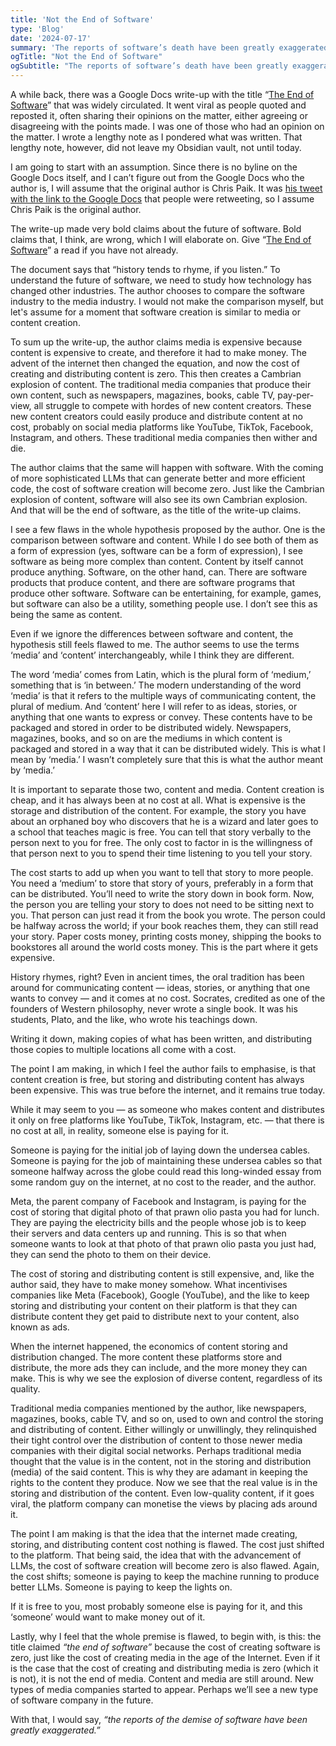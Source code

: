 ```yaml
---
title: 'Not the End of Software'
type: 'Blog'
date: '2024-07-17'
summary: 'The reports of software’s death have been greatly exaggerated.' 
ogTitle: "Not the End of Software"
ogSubtitle: "The reports of software’s death have been greatly exaggerated."
---
```


A while back, there was a Google Docs write-up with the title “[The End of Software](https://docs.google.com/document/d/103cGe8qixC7ZzFsRu5Ww2VEW5YgH9zQaiaqbBsZ1lcc/edit)” that was widely circulated. It went viral as people quoted and reposted it, often sharing their opinions on the matter, either agreeing or disagreeing with the points made. I was one of those who had an opinion on the matter. I wrote a lengthy note as I pondered what was written. That lengthy note, however, did not leave my Obsidian vault, not until today.

I am going to start with an assumption. Since there is no byline on the Google Docs itself, and I can’t figure out from the Google Docs who the author is, I will assume that the original author is Chris Paik. It was [his tweet with the link to the Google Docs](https://x.com/cpaik/status/1796633683908005988) that people were retweeting, so I assume Chris Paik is the original author.

The write-up made very bold claims about the future of software. Bold claims that, I think, are wrong, which I will elaborate on. Give “[The End of Software](https://docs.google.com/document/d/103cGe8qixC7ZzFsRu5Ww2VEW5YgH9zQaiaqbBsZ1lcc/edit)” a read if you have not already.

The document says that “history tends to rhyme, if you listen.” To understand the future of software, we need to study how technology has changed other industries. The author chooses to compare the software industry to the media industry. I would not make the comparison myself, but let's assume for a moment that software creation is similar to media or content creation.

To sum up the write-up, the author claims media is expensive because content is expensive to create, and therefore it had to make money. The advent of the internet then changed the equation, and now the cost of creating and distributing content is zero. This then creates a Cambrian explosion of content. The traditional media companies that produce their own content, such as newspapers, magazines, books, cable TV, pay-per-view, all struggle to compete with hordes of new content creators. These new content creators could easily produce and distribute content at no cost, probably on social media platforms like YouTube, TikTok, Facebook, Instagram, and others. These traditional media companies then wither and die. 

The author claims that the same will happen with software. With the coming of more sophisticated LLMs that can generate better and more efficient code, the cost of software creation will become zero. Just like the Cambrian explosion of content, software will also see its own Cambrian explosion. And that will be the end of software, as the title of the write-up claims.

I see a few flaws in the whole hypothesis proposed by the author. One is the comparison between software and content. While I do see both of them as a form of expression (yes, software can be a form of expression), I see software as being more complex than content. Content by itself cannot produce anything. Software, on the other hand, can. There are software products that produce content, and there are software programs that produce other software. Software can be entertaining, for example, games, but software can also be a utility, something people use. I don’t see this as being the same as content.

Even if we ignore the differences between software and content, the hypothesis still feels flawed to me. The author seems to use the terms ‘media’ and ‘content’ interchangeably, while I think they are different.

The word ‘media’ comes from Latin, which is the plural form of ‘medium,’ something that is ‘in between.’ The modern understanding of the word ‘media’ is that it refers to the multiple ways of communicating content, the plural of medium. And ‘content’ here I will refer to as ideas, stories, or anything that one wants to express or convey. These contents have to be packaged and stored in order to be distributed widely. Newspapers, magazines, books, and so on are the mediums in which content is packaged and stored in a way that it can be distributed widely. This is what I mean by ‘media.’ I wasn’t completely sure that this is what the author meant by ‘media.’

It is important to separate those two, content and media. Content creation is cheap, and it has always been at no cost at all. What is expensive is the storage and distribution of the content. For example, the story you have about an orphaned boy who discovers that he is a wizard and later goes to a school that teaches magic is free. You can tell that story verbally to the person next to you for free. The only cost to factor in is the willingness of that person next to you to spend their time listening to you tell your story.

The cost starts to add up when you want to tell that story to more people. You need a ‘medium’ to store that story of yours, preferably in a form that can be distributed. You’ll need to write the story down in book form. Now, the person you are telling your story to does not need to be sitting next to you. That person can just read it from the book you wrote. The person could be halfway across the world; if your book reaches them, they can still read your story. Paper costs money, printing costs money, shipping the books to bookstores all around the world costs money. This is the part where it gets expensive.

History rhymes, right? Even in ancient times, the oral tradition has been around for communicating content — ideas, stories, or anything that one wants to convey — and it comes at no cost. Socrates, credited as one of the founders of Western philosophy, never wrote a single book. It was his students, Plato, and the like, who wrote his teachings down.

Writing it down, making copies of what has been written, and distributing those copies to multiple locations all come with a cost.

The point I am making, in which I feel the author fails to emphasise, is that content creation is free, but storing and distributing content has always been expensive. This was true before the internet, and it remains true today.

While it may seem to you — as someone who makes content and distributes it only on free platforms like YouTube, TikTok, Instagram, etc. — that there is no cost at all, in reality, someone else is paying for it.

Someone is paying for the initial job of laying down the undersea cables. Someone is paying for the job of maintaining these undersea cables so that someone halfway across the globe could read this long-winded essay from some random guy on the internet, at no cost to the reader, and the author.

Meta, the parent company of Facebook and Instagram, is paying for the cost of storing that digital photo of that prawn olio pasta you had for lunch. They are paying the electricity bills and the people whose job is to keep their servers and data centers up and running. This is so that when someone wants to look at that photo of that prawn olio pasta you just had, they can send the photo to them on their device.

The cost of storing and distributing content is still expensive, and, like the author said, they have to make money somehow. What incentivises companies like Meta (Facebook), Google (YouTube), and the like to keep storing and distributing your content on their platform is that they can distribute content they get paid to distribute next to your content, also known as ads.

When the internet happened, the economics of content storing and distribution changed. The more content these platforms store and distribute, the more ads they can include, and the more money they can make. This is why we see the explosion of diverse content, regardless of its quality.

Traditional media companies mentioned by the author, like newspapers, magazines, books, cable TV, and so on, used to own and control the storing and distributing of content. Either willingly or unwillingly, they relinquished their tight control over the distribution of content to those newer media companies with their digital social networks. Perhaps traditional media thought that the value is in the content, not in the storing and distribution (media) of the said content. This is why they are adamant in keeping the rights to the content they produce. Now we see that the real value is in the storing and distribution of the content. Even low-quality content, if it goes viral, the platform company can monetise the views by placing ads around it.

The point I am making is that the idea that the internet made creating, storing, and distributing content cost nothing is flawed. The cost just shifted to the platform. That being said, the idea that with the advancement of LLMs, the cost of software creation will become zero is also flawed. Again, the cost shifts; someone is paying to keep the machine running to produce better LLMs. Someone is paying to keep the lights on.

If it is free to you, most probably someone else is paying for it, and this ‘someone’ would want to make money out of it.

Lastly, why I feel that the whole premise is flawed, to begin with, is this: the title claimed _“the end of software”_ because the cost of creating software is zero, just like the cost of creating media in the age of the Internet. Even if it is the case that the cost of creating and distributing media is zero (which it is not), it is not the end of media. Content and media are still around. New types of media companies started to appear. Perhaps we’ll see a new type of software company in the future.

With that, I would say, _“the reports of the demise of software have been greatly exaggerated.”_
